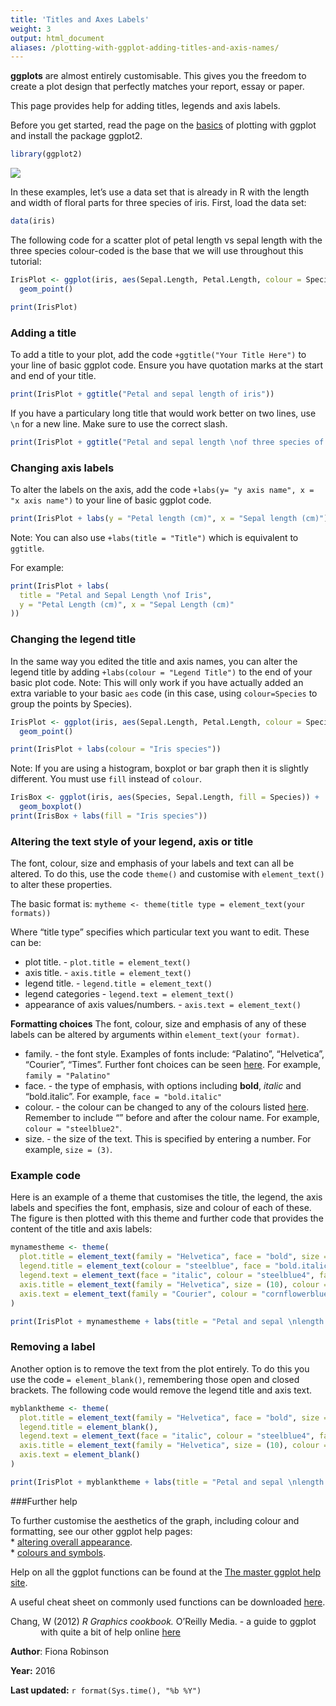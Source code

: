 ```yaml
---
title: 'Titles and Axes Labels'
weight: 3
output: html_document
aliases: /plotting-with-ggplot-adding-titles-and-axis-names/
---
```


**ggplots** are almost entirely customisable. This gives you the freedom to create a plot design that perfectly matches your report, essay or paper. 

This page provides help for adding titles, legends and axis labels.

Before you get started, read the page on the [basics](/graphics/ggplot/ggplot-basics/) of plotting with ggplot and install the package ggplot2.

```r
library(ggplot2)
```
  

![](ggplot1_basics_image.jpg)

In these examples, let's use a data set that is already in R with the length and width of floral parts for three species of iris. First, load the data set:

```r
data(iris)
```

The following code for a scatter plot of petal length vs sepal length with the three species colour-coded is the base that we will use throughout this tutorial:

```r
IrisPlot <- ggplot(iris, aes(Sepal.Length, Petal.Length, colour = Species)) +
  geom_point()
```

```r
print(IrisPlot)
```
  

### Adding a title
 
To add a title to your plot, add the code `+ggtitle("Your Title Here")` to your line of basic ggplot code. Ensure you have quotation marks at the start and end of your title. 

```r
print(IrisPlot + ggtitle("Petal and sepal length of iris"))
```

If you have a particulary long title that would work better on two lines, use `\n` for a new line. Make sure to use the correct slash. 

```r
print(IrisPlot + ggtitle("Petal and sepal length \nof three species of iris"))
```
  

### Changing axis labels
 
To alter the labels on the axis, add the code `+labs(y= "y axis name", x = "x axis name")` to your line of basic ggplot code.

```r
print(IrisPlot + labs(y = "Petal length (cm)", x = "Sepal length (cm)"))
```

Note: You can also use `+labs(title = "Title")` which is equivalent to `ggtitle`.

For example:
```r
print(IrisPlot + labs(
  title = "Petal and Sepal Length \nof Iris",
  y = "Petal Length (cm)", x = "Sepal Length (cm)"
))
```
  

### Changing the legend title
 
In the same way you edited the title and axis names, you can alter the legend title by adding `+labs(colour = "Legend Title")` to the end of your basic plot code. Note: This will only work if you have actually added an extra variable to your basic `aes` code (in this case, using `colour=Species` to group the points by Species).

```r
IrisPlot <- ggplot(iris, aes(Sepal.Length, Petal.Length, colour = Species)) +
  geom_point()

print(IrisPlot + labs(colour = "Iris species"))
```

Note: If you are using a histogram, boxplot or bar graph then it is slightly different. You must use `fill` instead of `colour`.

```r
IrisBox <- ggplot(iris, aes(Species, Sepal.Length, fill = Species)) +
  geom_boxplot()
print(IrisBox + labs(fill = "Iris species"))
```
  

### Altering the text style of your legend, axis or title
 
The font, colour, size and emphasis of your labels and text can all be altered. To do this, use the code `theme()` and customise with `element_text()` to alter these properties. 

The basic format is: `mytheme <- theme(title type = element_text(your formats))`

Where "title type" specifies which particular text you want to edit. These can be:

* plot title. - `plot.title = element_text()`  
* axis title. - `axis.title = element_text()`  
* legend title. - `legend.title = element_text()`  
* legend categories - `legend.text = element_text()`  
* appearance of axis values/numbers. - `axis.text = element_text()`  
  

**Formatting choices**
The font, colour, size and emphasis of any of these labels can be altered by arguments within `element_text(your format)`. 

* family. - the font style. Examples of fonts include: "Palatino", "Helvetica", "Courier", "Times". Further font choices can be seen 
[here](http://www.cookbook-r.com/Graphs/Fonts/). For example, `family = "Palatino"`  
* face. - the type of emphasis, with options including **bold**, *italic* and "bold.italic". For example, `face = "bold.italic"`  
* colour. - the colour can be changed to any of the colours listed [here](http://www.stat.columbia.edu/~tzheng/files/Rcolor.pdf). Remember to include "" before and after the colour name. For example, `colour = "steelblue2"`.  
* size. - the size of the text. This is specified by entering a number. For example, `size = (3)`.  
  

### Example code
 
Here is an example of a theme that customises the title, the legend, the axis labels and specifies the font, emphasis, size and colour of each of these. The figure is then plotted with this theme and further code that provides the content of the title and axis labels:

```r
mynamestheme <- theme(
  plot.title = element_text(family = "Helvetica", face = "bold", size = (15)),
  legend.title = element_text(colour = "steelblue", face = "bold.italic", family = "Helvetica"),
  legend.text = element_text(face = "italic", colour = "steelblue4", family = "Helvetica"),
  axis.title = element_text(family = "Helvetica", size = (10), colour = "steelblue4"),
  axis.text = element_text(family = "Courier", colour = "cornflowerblue", size = (10))
)

print(IrisPlot + mynamestheme + labs(title = "Petal and sepal \nlength of iris", y = "Petal length (cm)", x = "Sepal length (cm)"))
```
  

### Removing a label
 
Another option is to remove the text from the plot entirely. To do this you use the code `= element_blank()`, remembering those open and closed brackets. The following code would remove the legend title and axis text.

```r
myblanktheme <- theme(
  plot.title = element_text(family = "Helvetica", face = "bold", size = (15)),
  legend.title = element_blank(),
  legend.text = element_text(face = "italic", colour = "steelblue4", family = "Helvetica"),
  axis.title = element_text(family = "Helvetica", size = (10), colour = "steelblue4"),
  axis.text = element_blank()
)

print(IrisPlot + myblanktheme + labs(title = "Petal and sepal \nlength of iris", y = "Petal length (cm)", x = "Sepal length (cm)"))
```
  

###Further help
 
To further customise the aesthetics of the graph, including colour and formatting, see our other ggplot help pages:  
* [altering overall appearance](/graphics/ggplot/ggplot-appearance/).  
* [colours and symbols](/graphics/ggplot/ggplot-colour-shapes/).
   
Help on all the ggplot functions can be found at the [The master ggplot help site](https://ggplot2.tidyverse.org).

A useful cheat sheet on commonly used functions can be downloaded [here](https://raw.githubusercontent.com/rstudio/cheatsheets/main/data-visualization.pdf).

<p style="margin-left: .5in; text-indent: -.5in;">Chang, W (2012) *R Graphics cookbook.* O'Reilly Media. - a guide to ggplot with quite a bit of help online [here](http://www.cookbook-r.com/Graphs/)</p>
  

**Author**: Fiona Robinson
 
**Year:** 2016

**Last updated:** `r format(Sys.time(), "%b %Y")`
